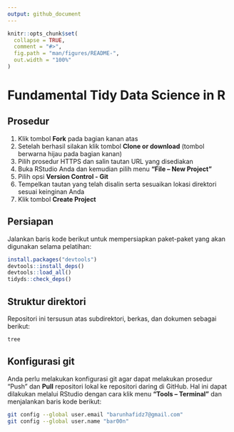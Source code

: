 ```yaml
---
output: github_document
---
```


<!-- README.md is generated from README.Rmd. Please edit that file -->

```r
knitr::opts_chunk$set(
  collapse = TRUE,
  comment = "#>",
  fig.path = "man/figures/README-",
  out.width = "100%"
)
```
# Fundamental Tidy Data Science in R

## Prosedur

1. Klik tombol **Fork** pada bagian kanan atas
2. Setelah berhasil silakan klik tombol **Clone or download** (tombol berwarna hijau pada bagian kanan)
3. Pilih prosedur HTTPS dan salin tautan URL yang disediakan
4. Buka RStudio Anda dan kemudian pilih menu **"File -- New Project" **
5. Pilih opsi **Version Control - Git**
6. Tempelkan tautan yang telah disalin serta sesuaikan lokasi direktori sesuai keinginan Anda
7. Klik tombol **Create Project**

## Persiapan

Jalankan baris kode berikut untuk mempersiapkan paket-paket yang akan digunakan selama pelatihan:

```r
install.packages("devtools")
devtools::install_deps()
devtools::load_all()
tidyds::check_deps()
```

## Struktur direktori

Repositori ini tersusun atas subdirektori, berkas, dan dokumen sebagai berikut:

```bash
tree
```

## Konfigurasi git

Anda perlu melakukan konfigurasi git agar dapat melakukan prosedur "Push" dan **Pull** repositori lokal ke repositori daring di GitHub. Hal ini dapat dilakukan melalui RStudio dengan cara klik menu **"Tools -- Terminal"** dan menjalankan baris kode berikut:

```bash
git config --global user.email "barunhafidz7@gmail.com"
git config --global user.name "bar00n"
```
